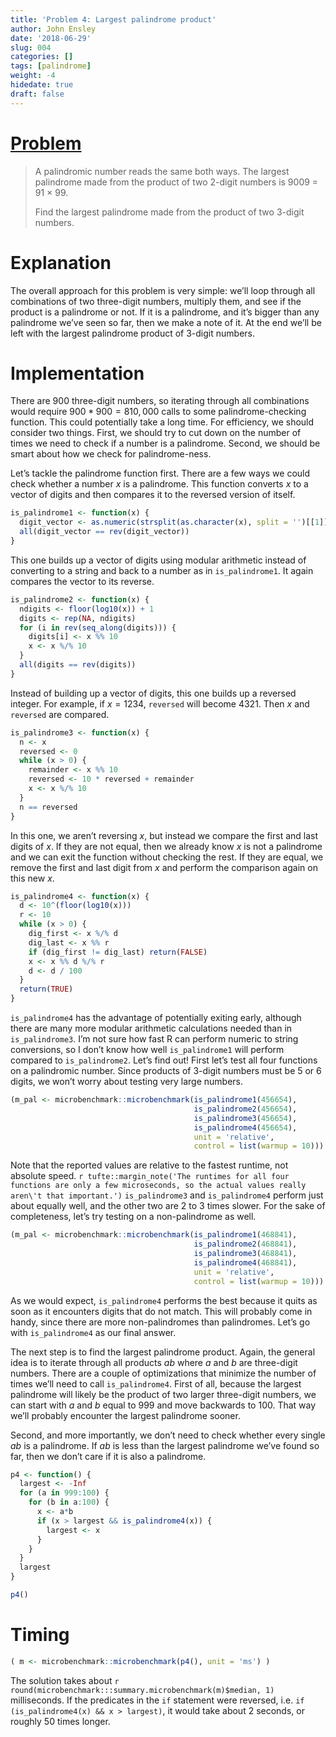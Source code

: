```yaml
---
title: 'Problem 4: Largest palindrome product'
author: John Ensley
date: '2018-06-29'
slug: 004
categories: []
tags: [palindrome]
weight: -4
hidedate: true
draft: false
---
```


# [Problem](https://projecteuler.net/problem=4)

> A palindromic number reads the same both ways. The largest palindrome made from the product of two 2-digit numbers is 9009 = 91 × 99.
> 
> Find the largest palindrome made from the product of two 3-digit numbers.

# Explanation

The overall approach for this problem is very simple: we'll loop through all combinations of two three-digit numbers, multiply them, and see if the product is a palindrome or not. If it is a palindrome, and it's bigger than any palindrome we've seen so far, then we make a note of it. At the end we'll be left with the largest palindrome product of 3-digit numbers.

# Implementation

There are 900 three-digit numbers, so iterating through all combinations would require $900*900 = 810,000$ calls to some palindrome-checking function. This could potentially take a long time. For efficiency, we should consider two things. First, we should try to cut down on the number of times we need to check if a number is a palindrome. Second, we should be smart about how we check for palindrome-ness.

Let's tackle the palindrome function first. There are a few ways we could check whether a number $x$ is a palindrome. This function converts $x$ to a vector of digits and then compares it to the reversed version of itself.

```r
is_palindrome1 <- function(x) {
  digit_vector <- as.numeric(strsplit(as.character(x), split = '')[[1]])
  all(digit_vector == rev(digit_vector))
}
```

This one builds up a vector of digits using modular arithmetic instead of converting to a string and back to a number as in `is_palindrome1`. It again compares the vector to its reverse.

```r
is_palindrome2 <- function(x) {
  ndigits <- floor(log10(x)) + 1
  digits <- rep(NA, ndigits)
  for (i in rev(seq_along(digits))) {
    digits[i] <- x %% 10
    x <- x %/% 10
  }
  all(digits == rev(digits))
}
```

Instead of building up a vector of digits, this one builds up a reversed integer. For example, if $x = 1234$, `reversed` will become $4321$. Then $x$ and `reversed` are compared.

```r
is_palindrome3 <- function(x) {
  n <- x
  reversed <- 0
  while (x > 0) {
    remainder <- x %% 10
    reversed <- 10 * reversed + remainder
    x <- x %/% 10
  }
  n == reversed
}
```

In this one, we aren't reversing $x$, but instead we compare the first and last digits of $x$. If they are not equal, then we already know $x$ is not a palindrome and we can exit the function without checking the rest. If they are equal, we remove the first and last digit from $x$ and perform the comparison again on this new $x$.

```r
is_palindrome4 <- function(x) {
  d <- 10^(floor(log10(x)))
  r <- 10
  while (x > 0) {
    dig_first <- x %/% d
    dig_last <- x %% r
    if (dig_first != dig_last) return(FALSE)
    x <- x %% d %/% r
    d <- d / 100
  }
  return(TRUE)
}
```

`is_palindrome4` has the advantage of potentially exiting early, although there are many more modular arithmetic calculations needed than in `is_palindrome3`. I'm not sure how fast R can perform numeric to string conversions, so I don't know how well `is_palindrome1` will perform compared to `is_palindrome2`. Let's find out! First let's test all four functions on a palindromic number. Since products of 3-digit numbers must be 5 or 6 digits, we won't worry about testing very large numbers.

```r
(m_pal <- microbenchmark::microbenchmark(is_palindrome1(456654),
                                         is_palindrome2(456654),
                                         is_palindrome3(456654),
                                         is_palindrome4(456654),
                                         unit = 'relative',
                                         control = list(warmup = 10)))
```

Note that the reported values are relative to the fastest runtime, not absolute speed. `r tufte::margin_note('The runtimes for all four functions are only a few microseconds, so the actual values really aren\'t that important.')` `is_palindrome3` and `is_palindrome4` perform just about equally well, and the other two are 2 to 3 times slower. For the sake of completeness, let's try testing on a non-palindrome as well.

```r
(m_pal <- microbenchmark::microbenchmark(is_palindrome1(468841),
                                         is_palindrome2(468841),
                                         is_palindrome3(468841),
                                         is_palindrome4(468841),
                                         unit = 'relative',
                                         control = list(warmup = 10)))
```

As we would expect, `is_palindrome4` performs the best because it quits as soon as it encounters digits that do not match. This will probably come in handy, since there are more non-palindromes than palindromes. Let's go with `is_palindrome4` as our final answer.



The next step is to find the largest palindrome product. Again, the general idea is to iterate through all products $ab$ where $a$ and $b$ are three-digit numbers. There are a couple of optimizations that minimize the number of times we'll need to call `is_palindrome4`. First of all, because the largest palindrome will likely be the product of two larger three-digit numbers, we can start with $a$ and $b$ equal to 999 and move backwards to 100. That way we'll probably encounter the largest palindrome sooner.

Second, and more importantly, we don't need to check whether every single $ab$ is a palindrome. If $ab$ is less than the largest palindrome we've found so far, then we don't care if it is also a palindrome.

```r
p4 <- function() {
  largest <- -Inf
  for (a in 999:100) {
    for (b in a:100) {
      x <- a*b
      if (x > largest && is_palindrome4(x)) {
        largest <- x
      }
    }
  }
  largest
}
```

```r
p4()
```


# Timing

```r
( m <- microbenchmark::microbenchmark(p4(), unit = 'ms') )
```

The solution takes about `r round(microbenchmark:::summary.microbenchmark(m)$median, 1)` milliseconds. If the predicates in the `if` statement were reversed, i.e. `if (is_palindrome4(x) && x > largest)`, it would take about 2 seconds, or roughly 50 times longer.
